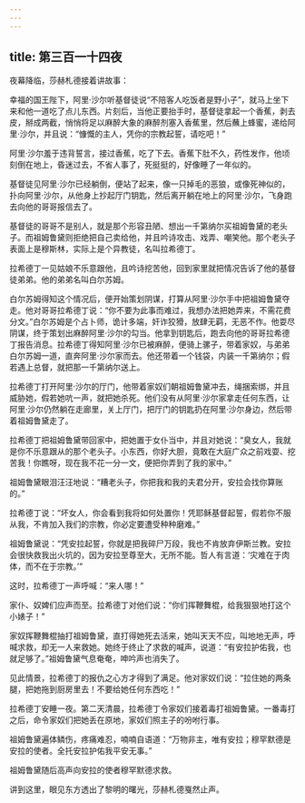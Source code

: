 ```yaml
---
---
---
```

title: 第三百一十四夜
---






夜幕降临，莎赫札德接着讲故事：





幸福的国王陛下，阿里·沙尔听基督徒说“不陪客人吃饭者是野小子”，就马上坐下来和他一道吃了点儿东西。片刻后，当他正要抬手时，基督徒拿起一个香蕉，剥去皮，掰成两截，悄悄将足以麻醉大象的麻醉剂塞入香蕉里，然后蘸上蜂蜜，递给阿里·沙尔，并且说：“慷慨的主人，凭你的宗教起誓，请吃吧！”

阿里·沙尔羞于违背誓言，接过香蕉，吃了下去。香蕉下肚不久，药性发作，他顷刻倒在地上，昏迷过去，不省人事了，死挺挺的，好像睡了一年似的。

基督徒见阿里·沙尔已经躺倒，便站了起来，像一只掉毛的恶狼，或像死神似的，扑向阿里·沙尔，从他身上抄起厅门钥匙，然后离开躺在地上的阿里·沙尔，飞身跑去向他的哥哥报信去了。

基督徒的哥哥不是别人，就是那个形容丑陋、想出一千第纳尔买祖姆鲁黛的老头子。而祖姆鲁黛则拒绝把自己卖给他，并且吟诗攻击、戏弄、嘲笑他。那个老头子表面上是穆斯林，实际上是个异教徒，名叫拉希德丁。

拉希德丁一见姑娘不乐意跟他，且吟诗挖苦他，回到家里就把情况告诉了他的基督徒弟弟。他的弟弟名叫白尔苏姆。

白尔苏姆得知这个情况后，便开始策划阴谋，打算从阿里·沙尔手中把祖姆鲁黛夺走。他对哥哥拉希德丁说：“你不要为此事而难过，我想办法把她弄来，不需花费分文。”白尔苏姆是个占卜师，诡计多端，奸诈狡猾，放肆无羁，无恶不作。他耍尽阴谋，终于策划出麻醉阿里·沙尔的勾当。他拿到钥匙后，跑去向他的哥哥拉希德丁报告消息。拉希德丁得知阿里·沙尔已被麻醉，便骑上骡子，带着家奴，与弟弟白尔苏姆一道，直奔阿里·沙尔家而去。他还带着一个钱袋，内装一千第纳尔；假若遇上总督，就把那一千第纳尔送上。

拉希德丁打开阿里·沙尔的厅门，他带着家奴们朝祖姆鲁黛冲去，绳捆索绑，并且威胁她，假若她吭一声，就把她杀死。他们没有从阿里·沙尔家拿走任何东西，让阿里·沙尔仍然躺在走廊里，关上厅门，把厅门的钥匙扔在阿里·沙尔身边，然后带着祖姆鲁黛走了。

拉希德丁把祖姆鲁黛带回家中，把她置于女仆当中，并且对她说：“臭女人，我就是你不乐意跟从的那个老头子。小东西，你好大胆，竟敢在大庭广众之前戏耍、挖苦我！你瞧呀，现在我不花一分一文，便把你弄到了我的家中。”

祖姆鲁黛眼泪汪汪地说：“糟老头子，你把我和我的夫君分开，安拉会找你算账的。”

拉希德丁说：“坏女人，你会看到我将如何处置你！凭耶稣基督起誓，假若你不服从我，不肯加入我们的宗教，你必定要遭受种种磨难。”

祖姆鲁黛说：“凭安拉起誓，你就是把我碎尸万段，我也不肯放弃伊斯兰教。安拉会很快救我出火坑的，因为安拉至尊至大，无所不能。哲人有言道：‘灾难在于肉体，而不在于宗教。’”

这时，拉希德丁一声呼喊：“来人哪！”

家仆、奴婢们应声而至。拉希德丁对他们说：“你们挥鞭舞棍，给我狠狠地打这个小婊子！”

家奴挥鞭舞棍抽打祖姆鲁黛，直打得她死去活来，她叫天天不应，叫地地无声，呼喊求救，却无一人来救她。她终于终止了求救的喊声，说道：“有安拉护佑我，也就足够了。”祖姆鲁黛气息奄奄，呻吟声也消失了。

见此情景，拉希德丁的报仇之心方才得到了满足。他对家奴们说：“拉住她的两条腿，把她拖到厨房里去！不要给她任何东西吃！”

拉希德丁安睡一夜。第二天清晨，拉希德丁令家奴们接着毒打祖姆鲁黛。一番毒打之后，命令家奴们把她丢在原地，家奴们照主子的吩咐行事。

祖姆鲁黛遍体鳞伤，疼痛难忍，喃喃自语道：“万物非主，唯有安拉；穆罕默德是安拉的使者。全托安拉护佑我平安无事。”

祖姆鲁黛随后高声向安拉的使者穆罕默德求救。





讲到这里，眼见东方透出了黎明的曙光，莎赫札德戛然止声。